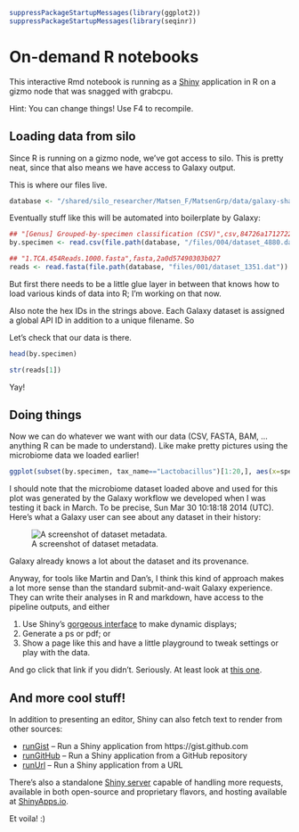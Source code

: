 ```r
suppressPackageStartupMessages(library(ggplot2))
suppressPackageStartupMessages(library(seqinr))
```

# On-demand R notebooks #

This interactive Rmd notebook is running as a [Shiny][shiny] application
in R on a gizmo node that was snagged with grabcpu.

Hint: You can change things! Use F4 to recompile.

## Loading data from silo

Since R is running on a gizmo node, we've got access to silo. This is
pretty neat, since that also means we have access to Galaxy output.

This is where our files live.

```r
database <- "/shared/silo_researcher/Matsen_F/MatsenGrp/data/galaxy-shapley/database"
```

Eventually stuff like this will be automated into boilerplate by Galaxy:

```r
## "[Genus] Grouped-by-specimen classification (CSV)",csv,84726a17127220c7
by.specimen <- read.csv(file.path(database, "/files/004/dataset_4880.dat"), header=TRUE, as.is=TRUE)

## "1.TCA.454Reads.1000.fasta",fasta,2a0d57490303b027
reads <- read.fasta(file.path(database, "files/001/dataset_1351.dat"))
```

But first there needs to be a little glue layer in between that knows
how to load various kinds of data into R; I'm working on that now.

Also note the hex IDs in the strings above. Each Galaxy dataset is
assigned a global API ID in addition to a unique filename. So

Let's check that our data is there.

```r
head(by.specimen)
```

```r
str(reads[1])
```

Yay!

## Doing things

Now we can do whatever we want with our data (CSV, FASTA, BAM, ...
anything R can be made to understand). Like make pretty pictures using
the microbiome data we loaded earlier!

```r
ggplot(subset(by.specimen, tax_name=="Lactobacillus")[1:20,], aes(x=specimen, y=placements)) + geom_point(aes(color=placements, size=tally))
```

I should note that the microbiome dataset loaded above and used for
this plot was generated by the Galaxy workflow we developed when I was
testing it back in March. To be precise, Sun Mar 30 10:18:18 2014
(UTC). Here's what a Galaxy user can see about any dataset in their
history:

![A screenshot of dataset metadata.](http://i.imgur.com/ISMjKcx.png)

Galaxy already knows a lot about the dataset and its provenance.

Anyway, for tools like Martin and Dan's, I think this kind of approach
makes a lot more sense than the standard submit-and-wait Galaxy
experience. They can write their analyses in R and markdown, have
access to the pipeline outputs, and either

1. Use Shiny's [gorgeous interface][gallery] to make dynamic displays;
1. Generate a ps or pdf; or
1. Show a page like this and have a little playground to tweak
   settings or play with the data.

And go click that link if you didn't. Seriously. At least look at
[this one][superzip].

## And more cool stuff!

In addition to presenting an editor, Shiny can also fetch text to
render from other sources:

* [runGist][rungist] -- Run a Shiny application from https://gist.github.com
* [runGitHub][rungithub] -- Run a Shiny application from a GitHub repository
* [runUrl][runurl] -- Run a Shiny application from a URL

There's also a standalone [Shiny server][server] capable of handling
more requests, available in both open-source and proprietary flavors,
and hosting available at [ShinyApps.io][hosted].

Et voila! :)

[shiny]: http://shiny.rstudio.com/
[rungist]: http://shiny.rstudio.com/reference/shiny/latest/runGist.html
[rungithub]: http://shiny.rstudio.com/reference/shiny/latest/runGitHub.html
[runurl]: http://shiny.rstudio.com/reference/shiny/latest/runUrl.html
[server]: http://shiny.rstudio.com/deploy/
[hosted]: http://www.rstudio.com/shiny/hosted/
[gallery]: http://shiny.rstudio.com/gallery/
[superzip]: http://shiny.rstudio.com/gallery/superzip-example.html
